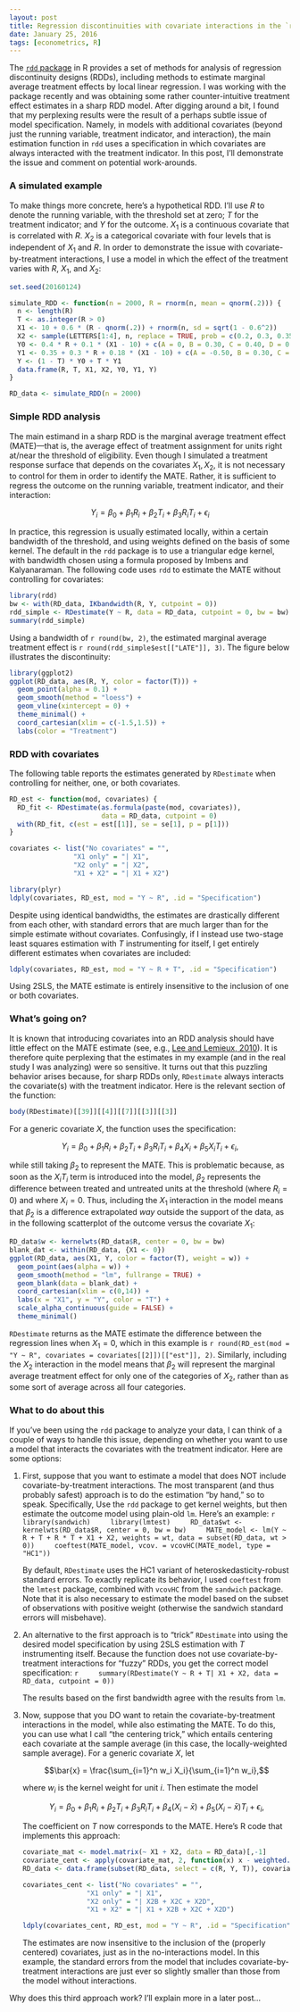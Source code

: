 ```yaml
---
layout: post
title: Regression discontinuities with covariate interactions in the `rdd` package
date: January 25, 2016
tags: [econometrics, R]
---
```


The [`rdd` package](https://cran.r-project.org/web/packages/rdd/) in R provides a set of methods for analysis of regression discontinuity designs (RDDs), including methods to estimate marginal average treatment effects by local linear regression. I was working with the package recently and was obtaining some rather counter-intuitive treatment effect estimates in a sharp RDD model. After digging around a bit, I found that my perplexing results were the result of a perhaps subtle issue of model specification. Namely, in models with additional covariates (beyond just the running variable, treatment indicator, and interaction), the main estimation function in `rdd` uses a specification in which covariates are always interacted with the treatment indicator. In this post, I'll demonstrate the issue and comment on potential work-arounds. 

### A simulated example

To make things more concrete, here's a hypothetical RDD. I'll use $R$ to denote the running variable, with the threshold set at zero; $T$ for the treatment indicator; and $Y$ for the outcome. $X_1$ is a continuous covariate that is correlated with $R$. $X_2$ is a categorical covariate with four levels that is independent of $X_1$ and $R$. In order to demonstrate the issue with covariate-by-treatment interactions, I use a model in which the effect of the treatment varies with $R$, $X_1$, and $X_2$: 


```r
set.seed(20160124)

simulate_RDD <- function(n = 2000, R = rnorm(n, mean = qnorm(.2))) {
  n <- length(R)
  T <- as.integer(R > 0)
  X1 <- 10 + 0.6 * (R - qnorm(.2)) + rnorm(n, sd = sqrt(1 - 0.6^2))
  X2 <- sample(LETTERS[1:4], n, replace = TRUE, prob = c(0.2, 0.3, 0.35, 0.15))
  Y0 <- 0.4 * R + 0.1 * (X1 - 10) + c(A = 0, B = 0.30, C = 0.40, D = 0.55)[X2] + rnorm(n, sd = 0.9)
  Y1 <- 0.35 + 0.3 * R + 0.18 * (X1 - 10) + c(A = -0.50, B = 0.30, C = 0.20, D = 0.60)[X2] + rnorm(n, sd = 0.9)
  Y <- (1 - T) * Y0 + T * Y1
  data.frame(R, T, X1, X2, Y0, Y1, Y)
}

RD_data <- simulate_RDD(n = 2000)
```

### Simple RDD analysis

The main estimand in a sharp RDD is the marginal average treatment effect (MATE)---that is, the average effect of treatment assignment for units right at/near the threshold of eligibility. Even though I simulated a treatment response surface that depends on the covariates $X_1,X_2$, it is not necessary to control for them in order to identify the MATE. Rather, it is sufficient to regress the outcome on the running variable, treatment indicator, and their interaction:

$$Y_i = \beta_0 + \beta_1 R_i + \beta_2 T_i + \beta_3 R_i T_i + \epsilon_i$$

In practice, this regression is usually estimated locally, within a certain bandwidth of the threshold, and using weights defined on the basis of some kernel. The default in the `rdd` package is to use a triangular edge kernel, with bandwidth chosen using a formula proposed by Imbens and Kalyanaraman. The following code uses `rdd` to estimate the MATE without controlling for covariates:

```r
library(rdd)
bw <- with(RD_data, IKbandwidth(R, Y, cutpoint = 0))
rdd_simple <- RDestimate(Y ~ R, data = RD_data, cutpoint = 0, bw = bw)
summary(rdd_simple)
```

Using a bandwidth of `r round(bw, 2)`, the estimated marginal average treatment effect is `r round(rdd_simple$est[["LATE"]], 3)`. The figure below illustrates the discontinuity:

```r
library(ggplot2)
ggplot(RD_data, aes(R, Y, color = factor(T))) + 
  geom_point(alpha = 0.1) + 
  geom_smooth(method = "loess") + 
  geom_vline(xintercept = 0) + 
  theme_minimal() + 
  coord_cartesian(xlim = c(-1.5,1.5)) + 
  labs(color = "Treatment")
```

### RDD with covariates

The following table reports the estimates generated by `RDestimate` when controlling for neither, one, or both covariates. 
```r
RD_est <- function(mod, covariates) {
  RD_fit <- RDestimate(as.formula(paste(mod, covariates)), 
                       data = RD_data, cutpoint = 0)
  with(RD_fit, c(est = est[[1]], se = se[1], p = p[1]))
}

covariates <- list("No covariates" = "",
                "X1 only" = "| X1",
                "X2 only" = "| X2",
                "X1 + X2" = "| X1 + X2")

library(plyr)
ldply(covariates, RD_est, mod = "Y ~ R", .id = "Specification")
```

Despite using identical bandwidths, the estimates are drastically different from each other, with standard errors that are much larger than for the simple estimate without covariates. Confusingly, if I instead use two-stage least squares estimation with $T$ instrumenting for itself, I get entirely different estimates when covariates are included:

```r
ldply(covariates, RD_est, mod = "Y ~ R + T", .id = "Specification")
```

Using 2SLS, the MATE estimate is entirely insensitive to the inclusion of one or both covariates. 

### What's going on?

It is known that introducing covariates into an RDD analysis should have little effect on the MATE estimate (see, e.g., [Lee and Lemieux, 2010](http://doi.org/10.1257/jel.48.2.281)). It is therefore quite perplexing that the estimates in my example (and in the real study I was analyzing) were so sensitive. It turns out that this puzzling behavior arises because, for sharp RDDs only, `RDestimate` always interacts the covariate(s) with the treatment indicator. Here is the relevant section of the function: 
```r
body(RDestimate)[[39]][[4]][[7]][[3]][[3]]
```

For a generic covariate $X$, the function uses the specification:

$$Y_i = \beta_0 + \beta_1 R_i + \beta_2 T_i + \beta_3 R_i T_i + \beta_4 X_i + \beta_5 X_i T_i + \epsilon_i, $$

while still taking $\beta_2$ to represent the MATE. This is problematic because, as soon as the $X_i T_i$ term is introduced into the model, $\beta_2$ represents the difference between treated and untreated units at the threshold (where $R_i = 0$) and where $X_i = 0$. Thus, including the $X_1$ interaction in the model means that $\beta_2$ is a difference extrapolated _way_ outside the support of the data, as in the following scatterplot of the outcome versus the covariate $X_1$:

```r
RD_data$w <- kernelwts(RD_data$R, center = 0, bw = bw)
blank_dat <- within(RD_data, {X1 <- 0})
ggplot(RD_data, aes(X1, Y, color = factor(T), weight = w)) + 
  geom_point(aes(alpha = w)) + 
  geom_smooth(method = "lm", fullrange = TRUE) + 
  geom_blank(data = blank_dat) +
  coord_cartesian(xlim = c(0,14)) + 
  labs(x = "X1", y = "Y", color = "T") + 
  scale_alpha_continuous(guide = FALSE) + 
  theme_minimal()
```

`RDestimate` returns as the MATE estimate the difference between the regression lines when $X_1 = 0$, which in this example is `r round(RD_est(mod = "Y ~ R", covariates = covariates[[2]])[["est"]], 2)`. Similarly, including the $X_2$ interaction in the model means that $\beta_2$ will represent the marginal average treatment effect for only one of the categories of $X_2$, rather than as some sort of average across all four categories. 

### What to do about this

If you've been using the `rdd` package to analyze your data, I can think of a couple of ways to handle this issue, depending on whether you want to use a model that interacts the covariates with the treatment indicator. Here are some options:

1. First, suppose that you want to estimate a model that does NOT include covariate-by-treatment interactions. The most transparent (and thus probably safest) approach is to do the estimation "by hand," so to speak. Specifically, Use the `rdd` package to get kernel weights, but then estimate the outcome model using plain-old `lm`. Here's an example:
    ```r
    library(sandwich)
    library(lmtest)
    RD_data$wt <- kernelwts(RD_data$R, center = 0, bw = bw)
    MATE_model <- lm(Y ~ R + T + R * T + X1 + X2, weights = wt, data = subset(RD_data, wt > 0))
    coeftest(MATE_model, vcov. = vcovHC(MATE_model, type = "HC1"))
    ```

    By default, `RDestimate` uses the HC1 variant of heteroskedasticity-robust standard errors. To exactly replicate its behavior, I used `coeftest` from the `lmtest` package, combined with `vcovHC` from the `sandwich` package. Note that it is also necessary to estimate the model based on the subset of observations with positive weight (otherwise the sandwich standard errors will misbehave).

2. An alternative to the first approach is to "trick" `RDestimate` into using the desired model specification by using 2SLS estimation with $T$ instrumenting itself. Because the function does not use covariate-by-treatment interactions for "fuzzy" RDDs, you get the correct model specification:
    ```r
    summary(RDestimate(Y ~ R + T| X1 + X2, data = RD_data, cutpoint = 0))
    ```

    The results based on the first bandwidth agree with the results from `lm`.

3. Now, suppose that you DO want to retain the covariate-by-treatment interactions in the model, while also estimating the MATE. To do this, you can use what I call "the centering trick," which entails centering each covariate at the sample average (in this case, the locally-weighted sample average). For a generic covariate $X$, let 

    $$\bar{x} = \frac{\sum_{i=1}^n w_i X_i}{\sum_{i=1}^n w_i},$$
    
    where $w_i$ is the kernel weight for unit $i$. Then estimate the model
    
    $$Y_i = \beta_0 + \beta_1 R_i + \beta_2 T_i + \beta_3 R_i T_i + \beta_4 \left(X_i - \bar{x}\right) + \beta_5 \left(X_i - \bar{x}\right) T_i + \epsilon_i, $$
    
    The coefficient on $T$ now corresponds to the MATE. Here's R code that implements this approach:
    
    ```r
    covariate_mat <- model.matrix(~ X1 + X2, data = RD_data)[,-1]
    covariate_cent <- apply(covariate_mat, 2, function(x) x - weighted.mean(x, w = RD_data$wt))
    RD_data <- data.frame(subset(RD_data, select = c(R, Y, T)), covariate_cent)
    
    covariates_cent <- list("No covariates" = "",
                    "X1 only" = "| X1",
                    "X2 only" = "| X2B + X2C + X2D",
                    "X1 + X2" = "| X1 + X2B + X2C + X2D")
    
    ldply(covariates_cent, RD_est, mod = "Y ~ R", .id = "Specification")
    
    ```

    The estimates are now insensitive to the inclusion of the (properly centered) covariates, just as in the no-interactions model. In this example, the standard errors from the model that includes covariate-by-treatment interactions are just ever so slightly smaller than those from the model without interactions. 
    
Why does this third approach work? I'll explain more in a later post...